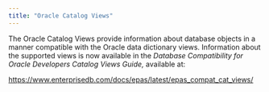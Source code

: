 ```yaml
---
title: "Oracle Catalog Views"
---
```


<div id="oracle_catalog_views" class="registered_link"></div>

The Oracle Catalog Views provide information about database objects in a manner compatible with the Oracle data dictionary views. Information about the supported views is now available in the *Database Compatibility for Oracle Developers Catalog Views Guide,* available at:

<https://www.enterprisedb.com/docs/epas/latest/epas_compat_cat_views/>
